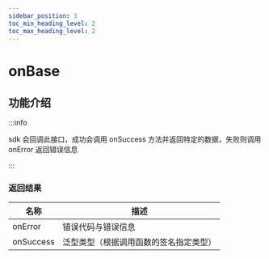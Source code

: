 ```yaml
---
sidebar_position: 3
toc_min_heading_level: 2
toc_max_heading_level: 2
---
```


# onBase

## 功能介绍

:::info

sdk 会回调此接口，成功会调用 onSuccess 方法并返回特定的数据，失败则调用 onError 返回错误信息

:::


### 返回结果

| 名称      | 描述                                   |
| --------- | -------------------------------------- |
| onError   | 错误代码与错误信息                     |
| onSuccess | 泛型类型（根据调用函数的签名指定类型） |
